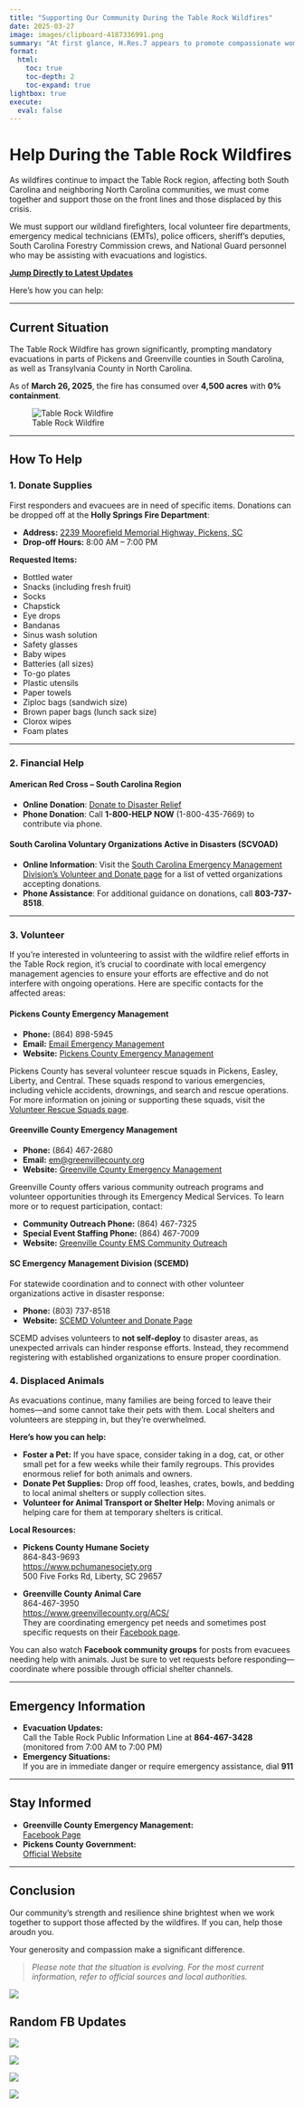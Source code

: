 ```yaml
---
title: "Supporting Our Community During the Table Rock Wildfires"
date: 2025-03-27
image: images/clipboard-4187336991.png
summary: "At first glance, H.Res.7 appears to promote compassionate women’s healthcare—but beneath its polished language lies a targeted ideological agenda - a bunch of bull shit. Tthe resolution’s hidden anti-contraception stance and the troubling trend of performative politics. Showmans ship, con artist, and bull shit artist is what we call it. Where is D.O.G.E. when it comes to political waste?"
format:
  html:
    toc: true
    toc-depth: 2
    toc-expand: true
lightbox: true
execute: 
  eval: false
---
```


# **Help During the Table Rock Wildfires**

As wildfires continue to impact the Table Rock region, affecting both South Carolina and neighboring North Carolina communities, we must come together and support those on the front lines and those displaced by this crisis.

We must support our wildland firefighters, local volunteer fire departments, emergency medical technicians (EMTs), police officers, sheriff’s deputies, South Carolina Forestry Commission crews, and National Guard personnel who may be assisting with evacuations and logistics.

**[Jump Directly to Latest Updates](#random-fb-updates)**

Here’s how you can help:

------------------------------------------------------------------------

## **Current Situation**

The Table Rock Wildfire has grown significantly, prompting mandatory evacuations in parts of Pickens and Greenville counties in South Carolina, as well as Transylvania County in North Carolina.

As of **March 26, 2025**, the fire has consumed over **4,500 acres** with **0% containment**.

![Table Rock Wildfire](images/IMG_4802.JPG)

------------------------------------------------------------------------

## **How To Help**

### 1. **Donate Supplies**

First responders and evacuees are in need of specific items. Donations can be dropped off at the **Holly Springs Fire Department**:

-   **Address:** [2239 Moorefield Memorial Highway, Pickens, SC](https://g.co/kgs/FXaKTD3)\
-   **Drop-off Hours:** 8:00 AM – 7:00 PM

**Requested Items:**

-   Bottled water\
-   Snacks (including fresh fruit)\
-   Socks\
-   Chapstick\
-   Eye drops\
-   Bandanas\
-   Sinus wash solution\
-   Safety glasses\
-   Baby wipes\
-   Batteries (all sizes)\
-   To-go plates\
-   Plastic utensils\
-   Paper towels\
-   Ziploc bags (sandwich size)\
-   Brown paper bags (lunch sack size)\
-   Clorox wipes\
-   Foam plates

------------------------------------------------------------------------

### 2. **Financial Help**

#### American Red Cross – South Carolina Region

-   **Online Donation**: [Donate to Disaster Relief](#)
-   **Phone Donation**: Call **1-800-HELP NOW** (1-800-435-7669) to contribute via phone.

#### South Carolina Voluntary Organizations Active in Disasters (SCVOAD)

-   **Online Information**: Visit the [South Carolina Emergency Management Division’s Volunteer and Donate page](#) for a list of vetted organizations accepting donations.
-   **Phone Assistance**: For additional guidance on donations, call **803-737-8518**.

------------------------------------------------------------------------

### 3. **Volunteer**

If you’re interested in volunteering to assist with the wildfire relief efforts in the Table Rock region, it’s crucial to coordinate with local emergency management agencies to ensure your efforts are effective and do not interfere with ongoing operations. Here are specific contacts for the affected areas:

#### **Pickens County Emergency Management**

-   **Phone:** (864) 898-5945
-   **Email:** [Email Emergency Management](mailto:bcg@co.pickens.sc.us)
-   **Website:** [Pickens County Emergency Management](https://www.co.pickens.sc.us/departments/emergency_services/emergency_management.php)

Pickens County has several volunteer rescue squads in Pickens, Easley, Liberty, and Central. These squads respond to various emergencies, including vehicle accidents, drownings, and search and rescue operations. For more information on joining or supporting these squads, visit the [Volunteer Rescue Squads page](https://www.co.pickens.sc.us/departments/emergency_services/volunteer_rescue_squads.php).

#### **Greenville County Emergency Management**

-   **Phone:** (864) 467-2680
-   **Email:** [em\@greenvillecounty.org](mailto:em@greenvillecounty.org)
-   **Website:** [Greenville County Emergency Management](https://gceoc.com/contact/)

Greenville County offers various community outreach programs and volunteer opportunities through its Emergency Medical Services. To learn more or to request participation, contact:

-   **Community Outreach Phone:** (864) 467-7325
-   **Special Event Staffing Phone:** (864) 467-7009
-   **Website:** [Greenville County EMS Community Outreach](https://www.greenvillecounty.org/EmergencyMedicalServices/CommunityOutreach.aspx)

#### **SC Emergency Management Division (SCEMD)**

For statewide coordination and to connect with other volunteer organizations active in disaster response:

-   **Phone:** (803) 737-8518
-   **Website:** [SCEMD Volunteer and Donate Page](https://www.scemd.org/recover/volunteer-and-donate/)

SCEMD advises volunteers to **not self-deploy** to disaster areas, as unexpected arrivals can hinder response efforts. Instead, they recommend registering with established organizations to ensure proper coordination.

### 4. **Displaced Animals**

As evacuations continue, many families are being forced to leave their homes—and some cannot take their pets with them. Local shelters and volunteers are stepping in, but they’re overwhelmed.

**Here’s how you can help:**

-   **Foster a Pet:** If you have space, consider taking in a dog, cat, or other small pet for a few weeks while their family regroups. This provides enormous relief for both animals and owners.
-   **Donate Pet Supplies:** Drop off food, leashes, crates, bowls, and bedding to local animal shelters or supply collection sites.
-   **Volunteer for Animal Transport or Shelter Help:** Moving animals or helping care for them at temporary shelters is critical.

**Local Resources:**

-   **Pickens County Humane Society**\
    864-843-9693\
    <https://www.pchumanesociety.org>\
    500 Five Forks Rd, Liberty, SC 29657

-   **Greenville County Animal Care**\
    864-467-3950\
    <https://www.greenvillecounty.org/ACS/>\
    They are coordinating emergency pet needs and sometimes post specific requests on their [Facebook page](https://www.facebook.com/GreenvilleCountyAnimalCare/).

You can also watch **Facebook community groups** for posts from evacuees needing help with animals. Just be sure to vet requests before responding—coordinate where possible through official shelter channels.

------------------------------------------------------------------------

## **Emergency Information**

-   **Evacuation Updates:**\
    Call the Table Rock Public Information Line at **864-467-3428** (monitored from 7:00 AM to 7:00 PM)
-   **Emergency Situations:**\
    If you are in immediate danger or require emergency assistance, dial **911**

------------------------------------------------------------------------

## **Stay Informed**

-   **Greenville County Emergency Management:**\
    [Facebook Page](https://m.facebook.com/GreenvilleCoEM/photos/-wildfire-update-if-you-are-affected-by-the-table-rock-or-persimmon-ridge-fires-/1199724495480173/)
-   **Pickens County Government:**\
    [Official Website](https://www.co.pickens.sc.us/)

------------------------------------------------------------------------

## **Conclusion**

Our community’s strength and resilience shine brightest when we work together to support those affected by the wildfires. If you can, help those aroudn you.

Your generosity and compassion make a significant difference.

> *Please note that the situation is evolving. For the most current information, refer to official sources and local authorities.*

![](images/clipboard-4187336991.png)

## Random FB Updates

![](images/IMG_4808.webp){ style="max-width: 100%; height: auto;" }

![](images/IMG_4807.webp){ style="max-width: 100%; height: auto;" }

![](images/IMG_4806.webp){ style="max-width: 100%; height: auto;" }

![](images/IMG_4805.webp){ style="max-width: 100%; height: auto;" }
